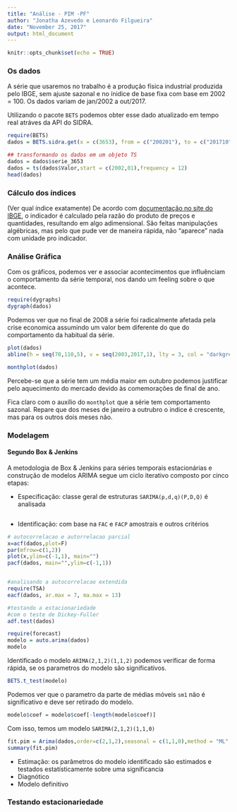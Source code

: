 ```yaml
---
title: "Análise - PIM -PF"
author: "Jonatha Azevedo e Leonardo Filgueira"
date: "November 25, 2017"
output: html_document
---
```


```r
knitr::opts_chunk$set(echo = TRUE)
```

### Os dados

A série que usaremos no trabalho é a produção física industrial produzida pelo IBGE, sem ajuste sazonal e no ínidice de base fixa com base em 2002 = 100. Os dados variam de jan/2002 a out/2017.

Utilizando o pacote `BETS` podemos obter esse dado atualizado em tempo real atráves da API do SIDRA. 


```r
require(BETS)
dados = BETS.sidra.get(x = c(3653), from = c("200201"), to = c("201710"), territory = "brazil",variable = 3135, sections = c(129316), cl = 544)

## transformando os dados em um objeto TS
dados = dados$serie_3653
dados = ts(dados$Valor,start = c(2002,01),frequency = 12)
head(dados)
```

### Cálculo dos índices

(Ver qual índice exatamente)
De acordo com [documentação no site do IBGE](https://ww2.ibge.gov.br/home/estatistica/indicadores/industria/pimpfbr/srmindconjind.pdf), o indicador é calculado pela razão do produto de preços e quantidades, resultando em algo adimensional. São feitas manipulações algébricas, mas pelo que pude ver de maneira rápida, não "aparece" nada com unidade pro indicador. 

### Análise Gráfica

Com os gráficos, podemos ver e associar acontecimentos que influênciam o comportamento da série temporal, nos dando um feeling sobre o que acontece.

```r
require(dygraphs)
dygraph(dados)
```


Podemos ver que no final de  2008 a série foi radicalmente afetada pela crise economica assumindo um valor bem diferente do que do comportamento da habitual da série.

```r
plot(dados)
abline(h = seq(70,110,5), v = seq(2003,2017,1), lty = 3, col = "darkgrey")
```


```r
monthplot(dados)
```

Percebe-se que a série tem um média maior em outubro podemos justificar pelo aquecimento do mercado devido às comemorações de final de ano.

Fica claro com o auxílio do `monthplot` que a série tem comportamento sazonal. Repare que dos meses de janeiro a outrubro o indice é crescente, mas para os outros dois meses não.


### Modelagem

#### Segundo Box & Jenkins 

A metodologia de Box & Jenkins para séries temporais estacionárias e construção de modelos ARIMA segue  um ciclo iterativo composto por cinco etapas:

 - Especificação: classe geral de estruturas `SARIMA(p,d,q)(P,D,Q)` é analisada
 
```r

```
 
 - Identificação: com base na  `FAC` e `FACP` amostrais e outros critérios
 
```r

# autocorrelacao e autorrelacao parcial
x=acf(dados,plot=F)
par(mfrow=c(1,2))
plot(x,ylim=c(-1,1), main="")
pacf(dados, main="",ylim=c(-1,1))


#analisando a autocorrelacao extendida
require(TSA)
eacf(dados, ar.max = 7, ma.max = 13)

```
 

```r
#testando a estacionariedade 
#com o teste de Dickey-Fuller
adf.test(dados) 
```
 
 
 
```r
require(forecast)
modelo = auto.arima(dados)
modelo
```
 
 Identificado o modelo `ARIMA(2,1,2)(1,1,2)` podemos verificar de forma rápida, se os parametros do modelo são significativos. 
 
```r

BETS.t_test(modelo)

```
 
 Podemos ver que o parametro da parte de médias móveis `sm1` não é significativo e deve ser retirado do modelo.
 
```r
modelo$coef = modelo$coef[-length(modelo$coef)]
```
 
 Com isso, temos um modelo `SARIMA(2,1,2)(1,1,0)`
 
 
```r

fit.pim = Arima(dados,order=c(2,1,2),seasonal = c(1,1,0),method = "ML",lambda = 0)
summary(fit.pim)
```
 
 
 - Estimação: os parâmetros do modelo identificado são estimados e testados
 estatísticamente sobre uma significancia
 - Diagnótico
 - Modelo definitivo




### Testando estacionariedade 





